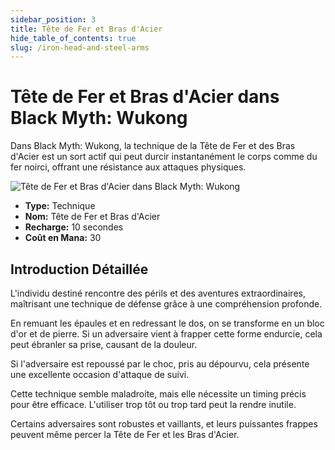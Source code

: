 ```yaml
---
sidebar_position: 3
title: Tête de Fer et Bras d'Acier
hide_table_of_contents: true
slug: /iron-head-and-steel-arms
---
```


# Tête de Fer et Bras d'Acier dans Black Myth: Wukong

Dans Black Myth: Wukong, la technique de la Tête de Fer et des Bras d'Acier est un sort actif qui peut durcir instantanément le corps comme du fer noirci, offrant une résistance aux attaques physiques.

<img
    src="https://image.informedainews.com/tttb.gif"
    alt="Tête de Fer et Bras d'Acier dans Black Myth: Wukong"
/>

- **Type:** Technique
- **Nom:** Tête de Fer et Bras d'Acier
- **Recharge:** 10 secondes
- **Coût en Mana:** 30

## Introduction Détaillée

L'individu destiné rencontre des périls et des aventures extraordinaires, maîtrisant une technique de défense grâce à une compréhension profonde.

En remuant les épaules et en redressant le dos, on se transforme en un bloc d'or et de pierre. Si un adversaire vient à frapper cette forme endurcie, cela peut ébranler sa prise, causant de la douleur.

Si l'adversaire est repoussé par le choc, pris au dépourvu, cela présente une excellente occasion d'attaque de suivi.

Cette technique semble maladroite, mais elle nécessite un timing précis pour être efficace. L'utiliser trop tôt ou trop tard peut la rendre inutile.

Certains adversaires sont robustes et vaillants, et leurs puissantes frappes peuvent même percer la Tête de Fer et les Bras d'Acier.